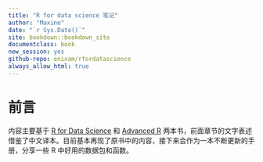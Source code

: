 ```yaml
---
title: "R for data science 笔记"
author: "Maxine"
date: "`r Sys.Date()`"
site: bookdown::bookdown_site
documentclass: book
new_session: yes
github-repo: enixam/rfordatascience
always_allow_html: true
---
```



# 前言 {#preface .unnumbered}  

内容主要基于 [R for Data Science](https://r4ds.had.co.nz/index.html) 和 [Advanced R](https://adv-r.hadley.nz/) 两本书，前面章节的文字表述借鉴了中文译本。目前基本再现了原书中的内容，接下来会作为一本不断更新的手册，分享一些 R 中好用的数据包和函数。  
